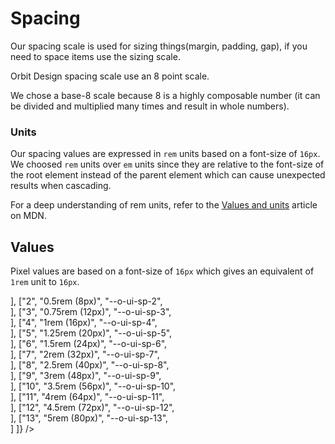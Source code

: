 
<Meta
    title="Materials/Spacing"
    id="spacing"
/>

# Spacing

Our spacing scale is used for sizing things(margin, padding, gap), if you need to space items use the sizing scale.

Orbit Design spacing scale use an 8 point scale.

We chose a base-8 scale because 8 is a highly composable number (it can be divided and multiplied many times and result in whole numbers).

### Units

Our spacing values are expressed in `rem` units based on a font-size of `16px`. We choosed `rem` units over `em` units since they are relative to the font-size of the root element instead of the parent element which can cause unexpected results when cascading.

For a deep understanding of rem units, refer to the [Values and units](https://developer.mozilla.org/en-US/docs/Learn/CSS/Building_blocks/Values_and_units) article on MDN.

## Values

Pixel values are based on a font-size of `16px` which gives an equivalent of `1rem` unit to `16px`.

<Table
    columns={[
        { title: "Scale", headerStyle: { width: "100px" } },
        { title: "Value", headerStyle: { width: "250px" }, rowClassName: "code f7 o-90" },
        { title: "Variable", headerStyle: { width: "300px" }, rowClassName: "code f7 o-90" },
        { title: "", headerStyle: { width: "300px" } }
    ]}
    rows={[
        ["1", "0.25rem (4px)", "--o-ui-sp-1", <Div width="0" paddingRight="1" height="2" backgroundColor="sunray-5"></Div>],
        ["2", "0.5rem (8px)", "--o-ui-sp-2", <Div width="0" paddingRight="2" height="2" backgroundColor="sunray-5"></Div>],
        ["3", "0.75rem (12px)", "--o-ui-sp-3", <Div width="0" paddingRight="3" height="2" backgroundColor="sunray-5"></Div>],
        ["4", "1rem (16px)", "--o-ui-sp-4", <Div width="0" paddingRight="4" height="2" backgroundColor="sunray-5"></Div>],
        ["5", "1.25rem (20px)", "--o-ui-sp-5", <Div width="0" paddingRight="5" height="2" backgroundColor="sunray-5"></Div>],
        ["6", "1.5rem (24px)", "--o-ui-sp-6", <Div width="0" paddingRight="6" height="2" backgroundColor="sunray-5"></Div>],
        ["7", "2rem (32px)", "--o-ui-sp-7", <Div width="0" paddingRight="7" height="2" backgroundColor="sunray-5"></Div>],
        ["8", "2.5rem (40px)", "--o-ui-sp-8", <Div width="0" paddingRight="8" height="2" backgroundColor="sunray-5"></Div>],
        ["9", "3rem (48px)", "--o-ui-sp-9", <Div width="0" paddingRight="9" height="2" backgroundColor="sunray-5"></Div>],
        ["10", "3.5rem (56px)", "--o-ui-sp-10", <Div width="0" paddingRight="10" height="2" backgroundColor="sunray-5"></Div>],
        ["11", "4rem (64px)", "--o-ui-sp-11", <Div width="0" paddingRight="11" height="2" backgroundColor="sunray-5"></Div>],
        ["12", "4.5rem (72px)", "--o-ui-sp-12", <Div width="0" paddingRight="12" height="2" backgroundColor="sunray-5"></Div>],
        ["13", "5rem (80px)", "--o-ui-sp-13", <Div width="0" paddingRight="13" height="2" backgroundColor="sunray-5"></Div>]
    ]}
/>
